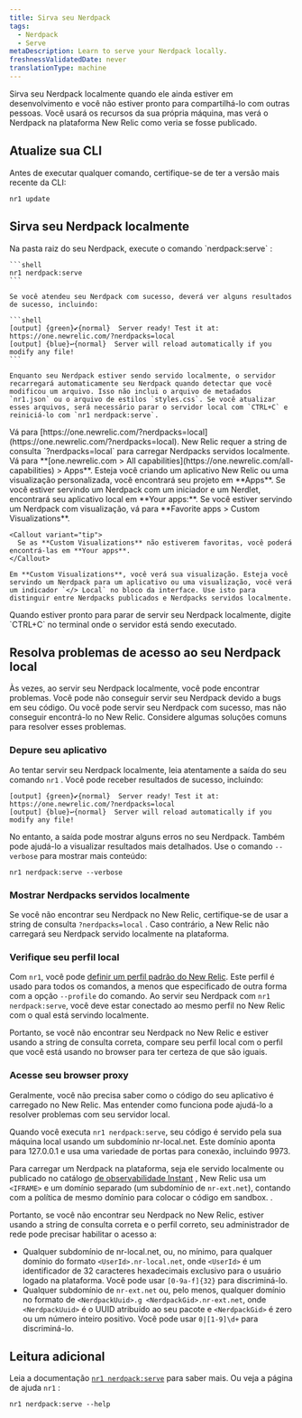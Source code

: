 ```yaml
---
title: Sirva seu Nerdpack
tags:
  - Nerdpack
  - Serve
metaDescription: Learn to serve your Nerdpack locally.
freshnessValidatedDate: never
translationType: machine
---
```


Sirva seu Nerdpack localmente quando ele ainda estiver em desenvolvimento e você não estiver pronto para compartilhá-lo com outras pessoas. Você usará os recursos da sua própria máquina, mas verá o Nerdpack na plataforma New Relic como veria se fosse publicado.

## Atualize sua CLI

Antes de executar qualquer comando, certifique-se de ter a versão mais recente da CLI:

```shell
nr1 update
```

## Sirva seu Nerdpack localmente

<Steps>
  <Step>
    Na pasta raiz do seu Nerdpack, execute o comando `nerdpack:serve` :

    ```shell
    nr1 nerdpack:serve
    ```

    Se você atendeu seu Nerdpack com sucesso, deverá ver alguns resultados de sucesso, incluindo:

    ```shell
    [output] {green}✔{normal}  Server ready! Test it at: https://one.newrelic.com/?nerdpacks=local
    [output] {blue}↩{normal}  Server will reload automatically if you modify any file!
    ```

    Enquanto seu Nerdpack estiver sendo servido localmente, o servidor recarregará automaticamente seu Nerdpack quando detectar que você modificou um arquivo. Isso não inclui o arquivo de metadados `nr1.json` ou o arquivo de estilos `styles.css`. Se você atualizar esses arquivos, será necessário parar o servidor local com `CTRL+C` e reiniciá-lo com `nr1 nerdpack:serve`.
  </Step>

  <Step>
    Vá para [https://one.newrelic.com/?nerdpacks=local](https://one.newrelic.com/?nerdpacks=local). New Relic requer a string de consulta `?nerdpacks=local` para carregar Nerdpacks servidos localmente.
  </Step>

  <Step>
    Vá para <DNT>**[one.newrelic.com &gt; All capabilities](https://one.newrelic.com/all-capabilities) &gt; Apps**</DNT>. Esteja você criando um aplicativo New Relic ou uma visualização personalizada, você encontrará seu projeto em <DNT>**Apps**</DNT>.
  </Step>

  <Step>
    Se você estiver servindo um Nerdpack com um iniciador e um Nerdlet, encontrará seu aplicativo local em <DNT>**Your apps:**</DNT>. Se você estiver servindo um Nerdpack com visualização, vá para <DNT>**Favorite apps &gt; Custom Visualizations**</DNT>.

    <Callout variant="tip">
      Se as **Custom Visualizations** não estiverem favoritas, você poderá encontrá-las em **Your apps**.
    </Callout>

    Em **Custom Visualizations**, você verá sua visualização. Esteja você servindo um Nerdpack para um aplicativo ou uma visualização, você verá um indicador `</> Local` no bloco da interface. Use isto para distinguir entre Nerdpacks publicados e Nerdpacks servidos localmente.
  </Step>

  <Step>
    Quando estiver pronto para parar de servir seu Nerdpack localmente, digite `CTRL+C` no terminal onde o servidor está sendo executado.
  </Step>
</Steps>

## Resolva problemas de acesso ao seu Nerdpack local

Às vezes, ao servir seu Nerdpack localmente, você pode encontrar problemas. Você pode não conseguir servir seu Nerdpack devido a bugs em seu código. Ou você pode servir seu Nerdpack com sucesso, mas não conseguir encontrá-lo no New Relic. Considere algumas soluções comuns para resolver esses problemas.

### Depure seu aplicativo

Ao tentar servir seu Nerdpack localmente, leia atentamente a saída do seu comando `nr1` . Você pode receber resultados de sucesso, incluindo:

```shell
[output] {green}✔{normal}  Server ready! Test it at: https://one.newrelic.com/?nerdpacks=local
[output] {blue}↩{normal}  Server will reload automatically if you modify any file!
```

No entanto, a saída pode mostrar alguns erros no seu Nerdpack. Também pode ajudá-lo a visualizar resultados mais detalhados. Use o comando `--verbose` para mostrar mais conteúdo:

```shell
nr1 nerdpack:serve --verbose
```

### Mostrar Nerdpacks servidos localmente

Se você não encontrar seu Nerdpack no New Relic, certifique-se de usar a string de consulta `?nerdpacks=local` . Caso contrário, a New Relic não carregará seu Nerdpack servido localmente na plataforma.

### Verifique seu perfil local

Com `nr1`, você pode [definir um perfil padrão do New Relic](/docs/new-relic-solutions/build-nr-ui/nr1-cli/nr1-common/#nr1-profiles). Este perfil é usado para todos os comandos, a menos que especificado de outra forma com a opção `--profile` do comando. Ao servir seu Nerdpack com `nr1 nerdpack:serve`, você deve estar conectado ao mesmo perfil no New Relic com o qual está servindo localmente.

Portanto, se você não encontrar seu Nerdpack no New Relic e estiver usando a string de consulta correta, compare seu perfil local com o perfil que você está usando no browser para ter certeza de que são iguais.

### Acesse seu browser proxy

Geralmente, você não precisa saber como o código do seu aplicativo é carregado no New Relic. Mas entender como funciona pode ajudá-lo a resolver problemas com seu servidor local.

Quando você executa `nr1 nerdpack:serve`, seu código é servido pela sua máquina local usando um subdomínio nr-local.net. Este domínio aponta para 127.0.0.1 e usa uma variedade de portas para conexão, incluindo 9973.

Para carregar um Nerdpack na plataforma, seja ele servido localmente ou publicado no catálogo [de observabilidade Instant](https://newrelic.com/instant-observability) , New Relic usa um `<IFRAME>` e um domínio separado (um subdomínio de `nr-ext.net`), contando com a política de mesmo domínio para colocar o código em sandbox. .

Portanto, se você não encontrar seu Nerdpack no New Relic, estiver usando a string de consulta correta e o perfil correto, seu administrador de rede pode precisar habilitar o acesso a:

* Qualquer subdomínio de nr-local.net, ou, no mínimo, para qualquer domínio do formato `<UserId>.nr-local.net`, onde `<UserId>` é um identificador de 32 caracteres hexadecimais exclusivo para o usuário logado na plataforma. Você pode usar `[0-9a-f]{32}` para discriminá-lo.
* Qualquer subdomínio de `nr-ext.net` ou, pelo menos, qualquer domínio no formato de `<NerdpackUuid>.g <NerdpackGid>.nr-ext.net`, onde `<NerdpackUuid>` é o UUID atribuído ao seu pacote e `<NerdpackGid>` é zero ou um número inteiro positivo. Você pode usar `0|[1-9]\d+` para discriminá-lo.

## Leitura adicional

Leia a documentação [`nr1 nerdpack:serve`](/docs/new-relic-solutions/build-nr-ui/nr1-cli/nr1-nerdpack/#nr1-nerdpackserve) para saber mais. Ou veja a página de ajuda `nr1` :

```shell
nr1 nerdpack:serve --help
```